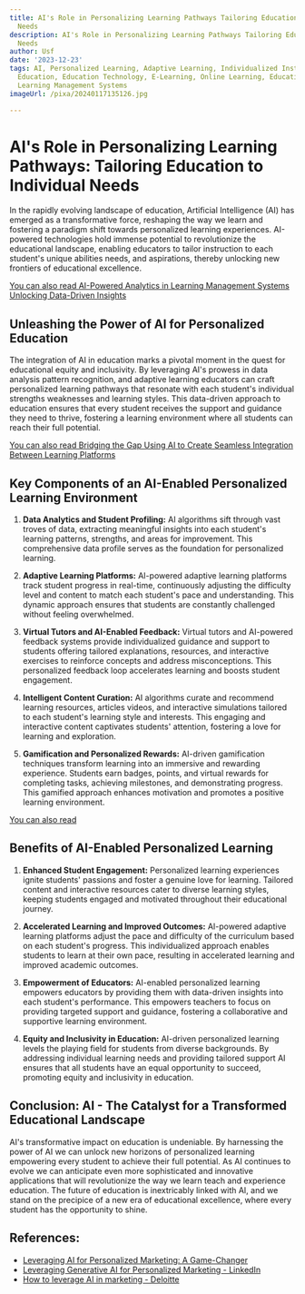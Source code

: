 ```yaml
---
title: AI's Role in Personalizing Learning Pathways Tailoring Education to Individual
  Needs
description: AI's Role in Personalizing Learning Pathways Tailoring Education to Individual
  Needs
author: Usf
date: '2023-12-23'
tags: AI, Personalized Learning, Adaptive Learning, Individualized Instruction, Tailored
  Education, Education Technology, E-Learning, Online Learning, Educational Software,
  Learning Management Systems
imageUrl: /pixa/20240117135126.jpg

---
```

# AI's Role in Personalizing Learning Pathways: Tailoring Education to Individual Needs

In the rapidly  evolving landscape of education, Artificial Intelligence (AI)  has  emerged as  a transformative force, reshaping the way we learn and  fostering a paradigm shift towards personalized  learning experiences. AI-powered technologies hold immense potential to revolutionize the  educational landscape, enabling educators  to tailor instruction to each student's unique  abilities needs, and aspirations, thereby unlocking new  frontiers of educational excellence.

[You can also read AI-Powered Analytics in Learning Management Systems Unlocking Data-Driven  Insights](AI-Powered%20Analytics%20in%20Learning%20Management%20Systems%20Unlocking%20Data-Driven%20Insights)


## Unleashing the Power of  AI for Personalized Education

The integration of AI in education marks a pivotal moment in the quest for educational equity and inclusivity. By leveraging AI's prowess in data analysis pattern recognition, and  adaptive learning  educators can craft personalized  learning pathways that resonate with each student's individual strengths weaknesses and learning styles.  This data-driven approach to education ensures that every student receives  the support and guidance they need to thrive, fostering a learning environment  where all students can reach their full potential.

[You can also read Bridging the Gap Using AI to  Create Seamless Integration Between Learning Platforms](Bridging%20the%20Gap%20Using%20AI%20to%20Create%20Seamless%20Integration%20Between%20Learning%20Platforms)


## Key Components of an AI-Enabled Personalized Learning Environment

1. **Data Analytics and Student Profiling:** AI algorithms sift through  vast troves of data, extracting meaningful insights into  each student's learning patterns, strengths, and  areas  for  improvement. This comprehensive data profile serves as the  foundation for personalized learning.

2. **Adaptive  Learning  Platforms:** AI-powered adaptive learning platforms track student progress in real-time, continuously adjusting the difficulty level and content to match each student's pace and understanding. This dynamic approach ensures that students are constantly challenged without feeling overwhelmed.

3. **Virtual Tutors and AI-Enabled Feedback:** Virtual tutors and AI-powered feedback systems provide individualized guidance and support to students offering tailored explanations, resources, and interactive exercises to reinforce concepts and address misconceptions. This personalized feedback loop accelerates learning and boosts student engagement.

4. **Intelligent Content Curation:** AI algorithms curate and recommend learning resources,  articles videos, and interactive  simulations tailored to each student's learning  style and  interests. This engaging and  interactive content captivates students' attention, fostering a love  for learning  and exploration.

5. **Gamification and Personalized Rewards:** AI-driven gamification techniques transform learning into an immersive and rewarding experience. Students earn badges, points, and virtual rewards for completing tasks, achieving milestones, and demonstrating progress. This gamified approach enhances motivation and promotes a positive learning environment.

[You can also read ]()


## Benefits of AI-Enabled Personalized Learning

1. **Enhanced Student Engagement:** Personalized learning experiences ignite students' passions and foster a genuine love for learning. Tailored content and interactive resources  cater to diverse learning styles, keeping students engaged and motivated throughout their educational  journey.

2. **Accelerated Learning and Improved Outcomes:**  AI-powered adaptive learning platforms adjust the pace and difficulty of the curriculum based on each student's progress. This  individualized  approach enables students to learn  at their own pace, resulting in accelerated learning and improved academic outcomes.

3. **Empowerment of Educators:** AI-enabled personalized learning empowers  educators by providing them with data-driven insights into each student's performance. This empowers  teachers to focus  on providing targeted support  and  guidance, fostering a collaborative and supportive learning environment.

4. **Equity  and Inclusivity in Education:**  AI-driven personalized learning levels the playing field  for students  from diverse backgrounds. By addressing individual learning needs and providing tailored support  AI ensures that all students have an equal opportunity  to succeed, promoting equity and inclusivity in education.

## Conclusion: AI  - The Catalyst  for a Transformed Educational Landscape

AI's transformative impact on education is undeniable. By harnessing the  power of AI we  can unlock  new horizons of personalized learning empowering every student to  achieve their full potential. As AI continues  to evolve we can anticipate even more sophisticated and innovative applications  that will revolutionize the way we learn teach and experience education. The future  of education  is  inextricably linked with AI, and we stand  on the precipice of a new era of educational excellence, where every student has the opportunity to  shine.

## References:
- [Leveraging AI for Personalized Marketing: A Game-Changer](https://www.strategicadvisorboard.com/blog-posts/leveraging-ai-for-personalized-marketing-a-game-changer)
- [Leveraging Generative AI for Personalized Marketing - LinkedIn](https://www.linkedin.com/pulse/leveraging-generative-ai-personalized-marketing-y2sconsulting-l2hwc?trk=public_post)
- [How to leverage AI in marketing - Deloitte](https://www2.deloitte.com/si/en/pages/strategy-operations/articles/AI-in-marketing.html)
